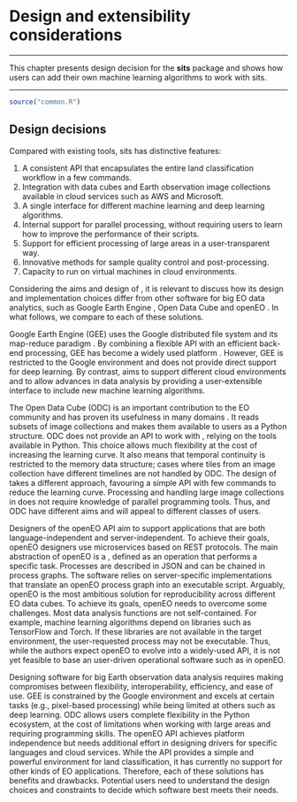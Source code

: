 # Design and extensibility considerations

---

This chapter presents design decision for the **sits** package and shows how users can add their own machine learning algorithms to work with sits.

---

```r
source("common.R")
```

## Design decisions

Compared with existing tools, sits has distinctive features:

1. A consistent API that encapsulates the entire land classification workflow in a few commands.
2. Integration with data cubes and Earth observation image collections available in cloud services such as AWS and Microsoft.
3. A single interface for different machine learning and deep learning algorithms.
4. Internal support for parallel processing, without requiring users to learn how to improve the performance of their scripts.
5. Support for efficient processing of large areas in a user-transparent way.
6. Innovative methods for sample quality control and post-processing.
7. Capacity to run on virtual machines in cloud environments.

Considering the aims and design of \sits, it is relevant to discuss how its design and implementation choices differ from other software for big EO data analytics, such as Google Earth Engine \cite{Gorelick2017}, Open Data Cube \cite{Lewis2017} and openEO \cite{Schramm2021}. In what follows, we compare \sits to each of these solutions.

Google Earth Engine (GEE) \cite{Gorelick2017} uses the Google distributed file system \cite{Ghemawat2003} and its map-reduce paradigm \cite{Dean2008}. By combining a flexible API with an efficient back-end processing, GEE has become a widely used platform \cite{Amani2020}. However, GEE is restricted to the Google environment and does not provide direct support for deep learning. By contrast, \sits aims to support different cloud environments and to allow advances in data analysis by providing a user-extensible interface to include new machine learning algorithms.

The Open Data Cube (ODC) is an important contribution to the EO community and has proven its usefulness in many domains \cite{Lewis2017, Giuliani2020}. It reads subsets of image collections and makes them available to users as a Python \texttt{xarray} structure. ODC does not provide an API to work with \texttt{xarrays}, relying on the tools available in Python. This choice allows much flexibility at the cost of increasing the learning curve. It also means that temporal continuity is restricted to the \texttt{xarray} memory data structure; cases where tiles from an image collection have different timelines are not handled by ODC. The design of \sits takes a different approach, favouring a simple API with few commands to reduce the learning curve. Processing and handling large image collections in \sits does not require knowledge of parallel programming tools. Thus, \sits and ODC have different aims and will appeal to different classes of users. 

Designers of the openEO API \cite{Schramm2021} aim to support applications that are both language-independent and server-independent. To achieve their goals, openEO designers use microservices based on REST protocols. The main abstraction of openEO is a \textit{process}, defined as an operation that performs a specific task. Processes are described in JSON and can be chained in process graphs. The software relies on server-specific implementations that translate an openEO process graph into an executable script. Arguably, openEO is the most ambitious solution for reproducibility across different EO data cubes. To achieve its goals, openEO needs to overcome some challenges. Most data analysis functions are not self-contained. For example, machine learning algorithms depend on libraries such as TensorFlow and Torch. If these libraries are not available in the target environment, the user-requested process may not be executable. Thus, while the authors expect openEO to evolve into a widely-used API, it is not yet feasible to base an user-driven operational software such as \sits in openEO. 

Designing software for big Earth observation data analysis requires making compromises between flexibility, interoperability, efficiency, and ease of use. GEE is constrained by the Google environment and excels at certain tasks (e.g., pixel-based processing) while being limited at others such as deep learning. ODC allows users complete flexibility in the Python ecosystem, at the cost of limitations when working with large areas and requiring programming skills. The openEO API achieves platform independence but needs additional effort in designing drivers for specific languages and cloud services. While the \sits API provides a simple and powerful environment for land classification, it has currently no support for other kinds of EO applications. Therefore, each of these solutions has benefits and drawbacks. Potential users need to understand the design choices and constraints to decide which software best meets their needs.